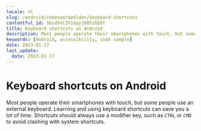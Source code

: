 ```yaml
---
locale: nl
slug: /android/codevoorbeelden/keyboard-shortcuts
contentful_id: 1bcdSVCZVihpyj6BS1GEbt
title: Keyboard shortcuts on Android
description: Most people operate their smartphones with touch, but some people use an external keyboard.
keywords: [Android, accessibility, code sample]
date: 2023-01-17
last_update:
  date: 2023-01-17
---
```


# Keyboard shortcuts on Android

Most people operate their smartphones with touch, but some people use an external keyboard. Learning and using keyboard shortcuts can save you a lot of time. Shortcuts should always use a modifier key, such as `CTRL` or `CMD` to avoid clashing with system shortcuts.

<CodeSample id="keyboard-shortcuts" platform="android" locale="nl"/>
